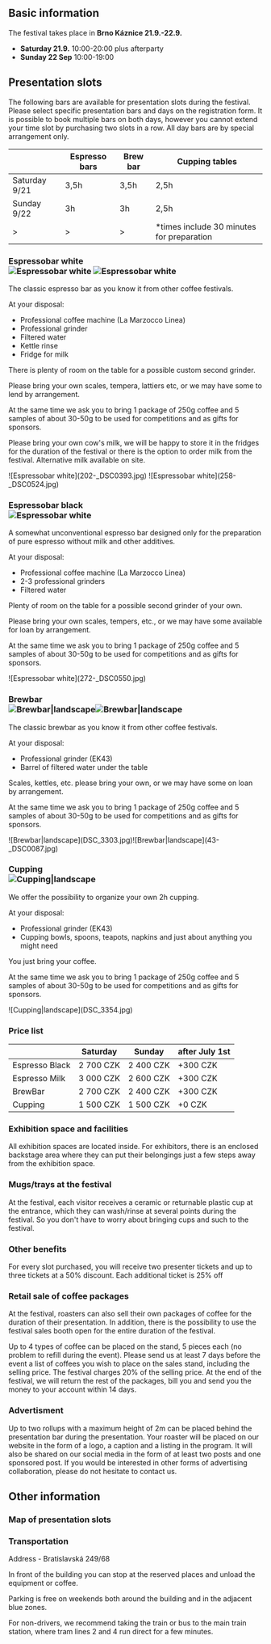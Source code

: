 ## Basic information

The festival takes place in **Brno Káznice 21.9.-22.9.**

- **Saturday 21.9.** 10:00-20:00 plus afterparty
- **Sunday 22 Sep** 10:00-19:00

## Presentation slots

The following bars are available for presentation slots during the festival. Please select specific presentation bars and days on the registration form. It is possible to book multiple bars on both days, however you cannot extend your time slot by purchasing two slots in a row. All day bars are by special arrangement only.

|               | Espresso bars | Brew bar | Cupping tables                             |
| ------------- | ------------- | -------- | ------------------------------------------ |
| Saturday 9/21 | 3,5h          | 3,5h     | 2,5h                                       |
| Sunday 9/22   | 3h            | 3h       | 2,5h                                       |
| >             | >             | >        | \*times include 30 minutes for preparation |

### Espressobar white <div className="hidden md:flex md:float-right ml-8 mb-8 gap-8">![Espressobar white](202-_DSC0393.jpg) ![Espressobar white](258-_DSC0524.jpg)</div>

The classic espresso bar as you know it from other coffee festivals.

At your disposal:

- Professional coffee machine (La Marzocco Linea)
- Professional grinder
- Filtered water
- Kettle rinse
- Fridge for milk

There is plenty of room on the table for a possible custom second grinder.

Please bring your own scales, tempera, lattiers etc, or we may have some to lend by arrangement.

At the same time we ask you to bring 1 package of 250g coffee and 5 samples of about 30-50g to be used for competitions and as gifts for sponsors.

Please bring your own cow's milk, we will be happy to store it in the fridges for the duration of the festival or there is the option to order milk from the festival. Alternative milk available on site.

<div className="mx-8 flex items-center justify-center gap-8 md:hidden">
  ![Espressobar white](202-_DSC0393.jpg) ![Espressobar
  white](258-_DSC0524.jpg)
</div>

### Espressobar black <div className="hidden md:inline-block md:float-right ml-8 mb-8">![Espressobar white](272-_DSC0550.jpg)</div>

A somewhat unconventional espresso bar designed only for the preparation of pure espresso without milk and other additives.

At your disposal:

- Professional coffee machine (La Marzocco Linea)
- 2-3 professional grinders
- Filtered water

Plenty of room on the table for a possible second grinder of your own.

Please bring your own scales, tempers, etc., or we may have some available for loan by arrangement.

At the same time we ask you to bring 1 package of 250g coffee and 5 samples of about 30-50g to be used for competitions and as gifts for sponsors.

<div className="mx-8 flex items-center justify-center gap-8 md:hidden">
  ![Espressobar white](272-_DSC0550.jpg)
</div>

### Brewbar <div className="hidden md:flex flex-col gap-8 md:float-right ml-8 mb-8">![Brewbar|landscape](DSC_3303.jpg)![Brewbar|landscape](43-_DSC0087.jpg)</div>

The classic brewbar as you know it from other coffee festivals.

At your disposal:

- Professional grinder (EK43)
- Barrel of filtered water under the table

Scales, kettles, etc. please bring your own, or we may have some on loan by arrangement.

At the same time we ask you to bring 1 package of 250g coffee and 5 samples of about 30-50g to be used for competitions and as gifts for sponsors.

<div className="mx-8 flex flex-col items-center justify-center gap-8 md:hidden">
  ![Brewbar|landscape](DSC_3303.jpg)![Brewbar|landscape](43-_DSC0087.jpg)
</div>

### Cupping <div className="hidden md:inline-block md:float-right ml-8 mb-8">![Cupping|landscape](DSC_3354.jpg)</div>

We offer the possibility to organize your own 2h cupping.

At your disposal:

- Professional grinder (EK43)
- Cupping bowls, spoons, teapots, napkins and just about anything you might need

You just bring your coffee.

At the same time we ask you to bring 1 package of 250g coffee and 5 samples of about 30-50g to be used for competitions and as gifts for sponsors.

<div className="mx-8 flex items-center justify-center gap-8 md:hidden">
  ![Cupping|landscape](DSC_3354.jpg)
</div>

### Price list

|                | Saturday  | Sunday    | after July 1st |
| -------------- | --------- | --------- | -------------- |
| Espresso Black | 2 700 CZK | 2 400 CZK | +300 CZK       |
| Espresso Milk  | 3 000 CZK | 2 600 CZK | +300 CZK       |
| BrewBar        | 2 700 CZK | 2 400 CZK | +300 CZK       |
| Cupping        | 1 500 CZK | 1 500 CZK | +0 CZK         |

### Exhibition space and facilities

All exhibition spaces are located inside. For exhibitors, there is an enclosed backstage area where they can put their belongings just a few steps away from the exhibition space.

### Mugs/trays at the festival

At the festival, each visitor receives a ceramic or returnable plastic cup at the entrance, which they can wash/rinse at several points during the festival. So you don't have to worry about bringing cups and such to the festival.

### Other benefits

For every slot purchased, you will receive two presenter tickets and up to three tickets at a 50% discount. Each additional ticket is 25% off

### Retail sale of coffee packages

At the festival, roasters can also sell their own packages of coffee for the duration of their presentation. In addition, there is the possibility to use the festival sales booth open for the entire duration of the festival.

Up to 4 types of coffee can be placed on the stand, 5 pieces each (no problem to refill during the event). Please send us at least 7 days before the event a list of coffees you wish to place on the sales stand, including the selling price. The festival charges 20% of the selling price. At the end of the festival, we will return the rest of the packages, bill you and send you the money to your account within 14 days.

### Advertisment

Up to two rollups with a maximum height of 2m can be placed behind the presentation bar during the presentation. Your roaster will be placed on our website in the form of a logo, a caption and a listing in the program. It will also be shared on our social media in the form of at least two posts and one sponsored post. If you would be interested in other forms of advertising collaboration, please do not hesitate to contact us.

## Other information

### Map of presentation slots

### Transportation

Address - Bratislavská 249/68

In front of the building you can stop at the reserved places and unload the equipment or coffee.

Parking is free on weekends both around the building and in the adjacent blue zones.

For non-drivers, we recommend taking the train or bus to the main train station, where tram lines 2 and 4 run direct for a few minutes.
